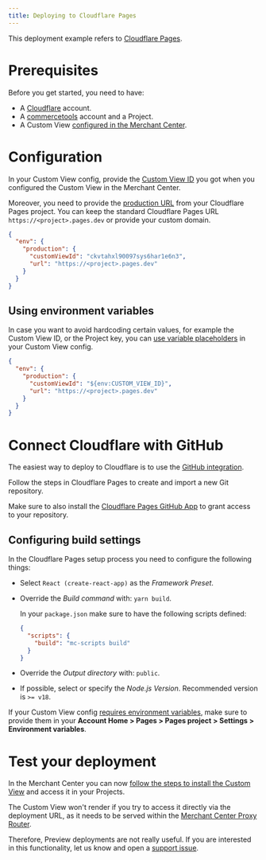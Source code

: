 ```yaml
---
title: Deploying to Cloudflare Pages
---
```


This deployment example refers to [Cloudflare Pages](https://developers.cloudflare.com/pages/).

# Prerequisites

Before you get started, you need to have:

- A [Cloudflare](https://dash.cloudflare.com) account.
- A [commercetools](https://docs.commercetools.com/getting-started) account and a Project.
- A Custom View [configured in the Merchant Center](https://docs.commercetools.com/merchant-center/managing-custom-applications).

# Configuration

In your Custom View config, provide the [Custom View ID](//api-reference/custom-view-config#envproductioncustomviewid) you got when you configured the Custom View in the Merchant Center.

Moreover, you need to provide the [production URL](//api-reference/custom-view-config#envproductionurl) from your Cloudflare Pages project. You can keep the standard Cloudflare Pages URL `https://<project>.pages.dev` or provide your custom domain.

```json title="custom-view-config.json"
{
  "env": {
    "production": {
      "customViewId": "ckvtahxl90097sys6har1e6n3",
      "url": "https://<project>.pages.dev"
    }
  }
}
```

## Using environment variables

In case you want to avoid hardcoding certain values, for example the Custom View ID, or the Project key, you can [use variable placeholders](//api-reference/custom-view-config#using-variable-placeholders) in your Custom View config.

```json title="custom-view-config.json" highlightLines="4"
{
  "env": {
    "production": {
      "customViewId": "${env:CUSTOM_VIEW_ID}",
      "url": "https://<project>.pages.dev"
    }
  }
}
```

# Connect Cloudflare with GitHub

The easiest way to deploy to Cloudflare is to use the [GitHub integration](https://developers.cloudflare.com/pages/platform/git-integration).

Follow the steps in Cloudflare Pages to create and import a new Git repository.

<Info>

Make sure to also install the [Cloudflare Pages GitHub App](https://github.com/apps/cloudflare-pages) to grant access to your repository.

</Info>

## Configuring build settings

In the Cloudflare Pages setup process you need to configure the following things:

* Select `React (create-react-app)` as the *Framework Preset*.
* Override the *Build command* with: `yarn build`.

  <Info>

  In your `package.json` make sure to have the following scripts defined:

  ```json title="package.json"
  {
    "scripts": {
      "build": "mc-scripts build"
    }
  }
  ```

  </Info>

* Override the *Output directory* with: `public`.
* If possible, select or specify the *Node.js Version*. Recommended version is `>= v18`.

<Info>

If your Custom View config [requires environment variables](#using-environment-variables), make sure to provide them in your **Account Home > Pages > Pages project > Settings > Environment variables**.

</Info>

# Test your deployment

In the Merchant Center you can now [follow the steps to install the Custom View](https://docs.commercetools.com/merchant-center/managing-custom-applications) and access it in your Projects.

<Warning>

The Custom View won't render if you try to access it directly via the deployment URL, as it needs to be served within the [Merchant Center Proxy Router](/concepts/merchant-center-proxy-router).

Therefore, Preview deployments are not really useful. If you are interested in this functionality, let us know and open a [support issue](https://github.com/commercetools/merchant-center-application-kit/issues/new/choose).

</Warning>

